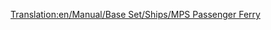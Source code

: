 [[Translation:en/Manual/Base Set/Ships/MPS Passenger Ferry]]
{{hu/Manual/Base Set/Ships/Navbox Hajók}}
{{hu/Manual/Base Set/Ships/Hajók|Image=[[File:en/Manual/Base Set/Ships/Ferry.png|MPS Passenger Ferry]]
|Name=MPS Passenger Ferry
|Cost=£18,279 ($36,558)
|Speed=32 km/h (20 mph)
|Annual=£1,476 ($2,952)
|Designed=1926 	
|Lifespan=30
|Capacity=100 utas
|Description=Az MPS kompot arra tervezték, hogy utasokat nagy távolságon szállítson kikötőtől kikötőig.
|Real-life=Kitalált hajó, a valóságban nem létezik. Az MPS egyszerű mozaikszó a Microprose, a Transport Tycoon eredeti kiadójának nevéből.
}}